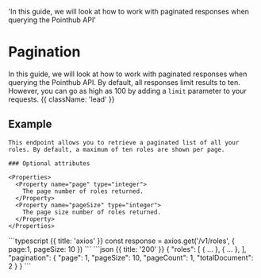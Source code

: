 
  'In this guide, we will look at how to work with paginated responses when querying the Pointhub API'

# Pagination

In this guide, we will look at how to work with paginated responses when querying the Pointhub API. By default, all responses limit results to ten. However, you can go as high as 100 by adding a `limit` parameter to your requests.  {{ className: 'lead' }}


## Example

<Row>
  <Col>

    This endpoint allows you to retrieve a paginated list of all your roles. By default, a maximum of ten roles are shown per page.

    ### Optional attributes

    <Properties>
      <Property name="page" type="integer">
        The page number of roles returned.
      </Property>
      <Property name="pageSize" type="integer">
        The page size number of roles returned.
      </Property>
    </Properties>

  </Col>
  <Col sticky>
    <CodeGroup title="Request" tag="GET" label="/v1/roles">
    ```typescript {{ title: 'axios' }}
    const response = axios.get('/v1/roles', {
      page:1,
      pageSize: 10
    })
    ```
    </CodeGroup>
    <CodeGroup title="Response">
    ```json {{ title: '200' }}
    {
      "roles": [
        { ... },
        { ... },
      ],
      "pagination": {
        "page": 1,
        "pageSize": 10,
        "pageCount": 1,
        "totalDocument": 2
      }
    }
    ```
    </CodeGroup>
  </Col>
</Row>
